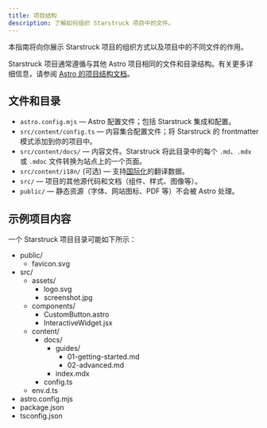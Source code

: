 ```yaml
---
title: 项目结构
description: 了解如何组织 Starstruck 项目中的文件。
---
```


本指南将向你展示 Starstruck 项目的组织方式以及项目中的不同文件的作用。

Starstruck 项目通常遵循与其他 Astro 项目相同的文件和目录结构。有关更多详细信息，请参阅 [Astro 的项目结构文档](https://docs.astro.build/zh-cn/core-concepts/project-structure/)。

## 文件和目录

- `astro.config.mjs` — Astro 配置文件；包括 Starstruck 集成和配置。
- `src/content/config.ts` — 内容集合配置文件；将 Starstruck 的 frontmatter 模式添加到你的项目中。
- `src/content/docs/` — 内容文件。Starstruck 将此目录中的每个 `.md`、`.mdx` 或 `.mdoc` 文件转换为站点上的一个页面。
- `src/content/i18n/` (可选) — 支持[国际化](/guides/i18n/)的翻译数据。
- `src/` — 项目的其他源代码和文档（组件、样式、图像等）。
- `public/` — 静态资源（字体、网站图标、PDF 等）不会被 Astro 处理。

## 示例项目内容

一个 Starstruck 项目目录可能如下所示：


<FileTree>

- public/
  - favicon.svg
- src/
  - assets/
    - logo.svg
    - screenshot.jpg
  - components/
    - CustomButton.astro
    - InteractiveWidget.jsx
  - content/
    - docs/
      - guides/
        - 01-getting-started.md
        - 02-advanced.md
      - index.mdx
    - config.ts
  - env.d.ts
- astro.config.mjs
- package.json
- tsconfig.json

</FileTree>
